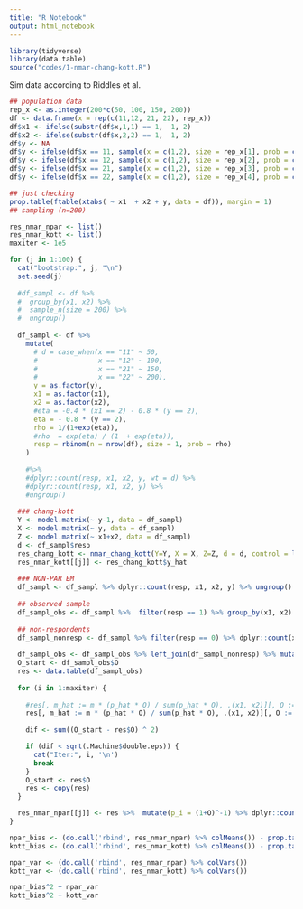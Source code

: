 ```yaml
---
title: "R Notebook"
output: html_notebook
---
```


```r
library(tidyverse)
library(data.table)
source("codes/1-nmar-chang-kott.R")
```

Sim data according to Riddles et al.

```r
## population data
rep_x <- as.integer(200*c(50, 100, 150, 200))
df <- data.frame(x = rep(c(11,12, 21, 22), rep_x))
df$x1 <- ifelse(substr(df$x,1,1) == 1,  1, 2)
df$x2 <- ifelse(substr(df$x,2,2) == 1,  1, 2)
df$y <- NA
df$y <- ifelse(df$x == 11, sample(x = c(1,2), size = rep_x[1], prob = c(0.7 ,0.3), replace = T), df$y)
df$y <- ifelse(df$x == 12, sample(x = c(1,2), size = rep_x[2], prob = c(0.5, 0.5), replace = T), df$y)
df$y <- ifelse(df$x == 21, sample(x = c(1,2), size = rep_x[3], prob = c(0.3, 0.7), replace = T), df$y)
df$y <- ifelse(df$x == 22, sample(x = c(1,2), size = rep_x[4], prob = c(0.4, 0.6), replace = T), df$y)

## just checking
prop.table(ftable(xtabs( ~ x1  + x2 + y, data = df)), margin = 1)
## sampling (n=200)

res_nmar_npar <- list()
res_nmar_kott <- list()
maxiter <- 1e5

for (j in 1:100) {
  cat("bootstrap:", j, "\n")
  set.seed(j)
  
  #df_sampl <- df %>%
  #  group_by(x1, x2) %>%
  #  sample_n(size = 200) %>%
  #  ungroup() 
  
  df_sampl <- df %>%
    mutate(
      # d = case_when(x == "11" ~ 50,
      #               x == "12" ~ 100,
      #               x == "21" ~ 150,
      #               x == "22" ~ 200),
      y = as.factor(y),
      x1 = as.factor(x1),
      x2 = as.factor(x2),
      #eta = -0.4 * (x1 == 2) - 0.8 * (y == 2),
      eta = - 0.8 * (y == 2),
      rho = 1/(1+exp(eta)),
      #rho  = exp(eta) / (1  + exp(eta)),
      resp = rbinom(n = nrow(df), size = 1, prob = rho)
    ) 
  
    #%>%
    #dplyr::count(resp, x1, x2, y, wt = d) %>%
    #dplyr::count(resp, x1, x2, y) %>%
    #ungroup()
  
  ### chang-kott
  Y <- model.matrix(~ y-1, data = df_sampl)
  X <- model.matrix(~ y, data = df_sampl)
  Z <- model.matrix(~ x1+x2, data = df_sampl)
  d <- df_sampl$resp
  res_chang_kott <- nmar_chang_kott(Y=Y, X = X, Z=Z, d = d, control = list(eps=0.00001, maxiter = 2000))
  res_nmar_kott[[j]] <- res_chang_kott$y_hat
  
  ### NON-PAR EM 
  df_sampl <- df_sampl %>% dplyr::count(resp, x1, x2, y) %>% ungroup()
  
  ## observed sample
  df_sampl_obs <- df_sampl %>%  filter(resp == 1) %>% group_by(x1, x2) %>% mutate(p_hat = n / sum(n)) %>% ungroup()
  
  ## non-respondents
  df_sampl_nonresp <- df_sampl %>% filter(resp == 0) %>% dplyr::count(x1, x2, wt = n, name = "m")
  
  df_sampl_obs <- df_sampl_obs %>% left_join(df_sampl_nonresp) %>% mutate(O = 1)
  O_start <- df_sampl_obs$O
  res <- data.table(df_sampl_obs)
  
  for (i in 1:maxiter) {
    
    #res[, m_hat := m * (p_hat * O) / sum(p_hat * O), .(x1, x2)][, O :=  sum(m_hat)/ sum(n), .(y, x1)]
    res[, m_hat := m * (p_hat * O) / sum(p_hat * O), .(x1, x2)][, O :=  sum(m_hat)/ sum(n), .(y)]
 
    dif <- sum((O_start - res$O) ^ 2)

    if (dif < sqrt(.Machine$double.eps)) {
      cat("Iter:", i, '\n')
      break
    }
    O_start <- res$O
    res <- copy(res)
  }

  res_nmar_npar[[j]] <- res %>%  mutate(p_i = (1+O)^-1) %>% dplyr::count(y, wt = n/p_i) %>% mutate( p = n/sum(n)) %>% pull(p) 
}

npar_bias <- (do.call('rbind', res_nmar_npar) %>% colMeans()) - prop.table(table(df$y))
kott_bias <- (do.call('rbind', res_nmar_kott) %>% colMeans()) - prop.table(table(df$y))

npar_var <- (do.call('rbind', res_nmar_npar) %>% colVars())
kott_var <- (do.call('rbind', res_nmar_kott) %>% colVars())

npar_bias^2 + npar_var
kott_bias^2 + kott_var
```




